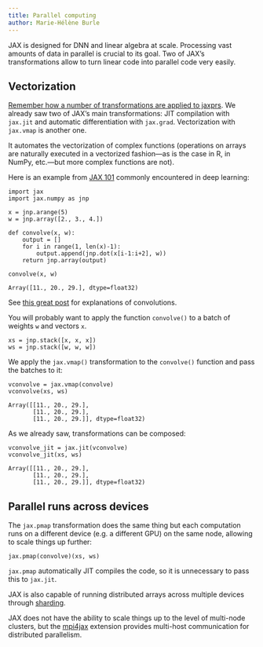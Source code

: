 ```yaml
---
title: Parallel computing
author: Marie-Hélène Burle
---
```


:::{.def}

JAX is designed for DNN and linear algebra at scale. Processing vast amounts of data in parallel is crucial to its goal. Two of JAX's transformations allow to turn linear code into parallel code very easily.

:::

## Vectorization

[Remember how a number of transformations are applied to jaxprs](https://mint.westdri.ca/ai/jx_map#map). We already saw two of JAX's main transformations: JIT compilation with `jax.jit` and automatic differentiation with `jax.grad`. Vectorization with `jax.vmap` is another one.

It automates the vectorization of complex functions (operations on arrays are naturally executed in a vectorized fashion—as is the case in R, in NumPy, etc.—but more complex functions are not).

Here is an example from [JAX 101](https://jax.readthedocs.io/en/latest/jax-101/index.html) commonly encountered in deep learning:

```.python
import jax
import jax.numpy as jnp

x = jnp.arange(5)
w = jnp.array([2., 3., 4.])

def convolve(x, w):
    output = []
    for i in range(1, len(x)-1):
        output.append(jnp.dot(x[i-1:i+2], w))
    return jnp.array(output)

convolve(x, w)
```

```
Array([11., 20., 29.], dtype=float32)
```

:::{.note}

See [this great post](https://towardsdatascience.com/intuitively-understanding-convolutions-for-deep-learning-1f6f42faee1) for explanations of convolutions.

:::

You will probably want to apply the function `convolve()` to a batch of weights `w` and vectors `x`.

```.python
xs = jnp.stack([x, x, x])
ws = jnp.stack([w, w, w])
```

We apply the `jax.vmap()` transformation to the `convolve()` function and pass the batches to it:

```.python
vconvolve = jax.vmap(convolve)
vconvolve(xs, ws)
```

```
Array([[11., 20., 29.],
       [11., 20., 29.],
       [11., 20., 29.]], dtype=float32)
```

:::{.note}

As we already saw, transformations can be composed:

```.python
vconvolve_jit = jax.jit(vconvolve)
vconvolve_jit(xs, ws)
```

```
Array([[11., 20., 29.],
       [11., 20., 29.],
       [11., 20., 29.]], dtype=float32)
```

:::

## Parallel runs across devices

The `jax.pmap` transformation does the same thing but each computation runs on a different device (e.g. a different GPU) on the same node, allowing to scale things up further:

```.python
jax.pmap(convolve)(xs, ws)
```

`jax.pmap` automatically JIT compiles the code, so it is unnecessary to pass this to `jax.jit`.

:::{.note}

JAX is also capable of running distributed arrays across multiple devices through [sharding](https://jax.readthedocs.io/en/latest/notebooks/Distributed_arrays_and_automatic_parallelization.html).

JAX does not have the ability to scale things up to the level of multi-node clusters, but the [mpi4jax](https://github.com/mpi4jax/mpi4jax) extension provides multi-host communication for distributed parallelism.

:::
